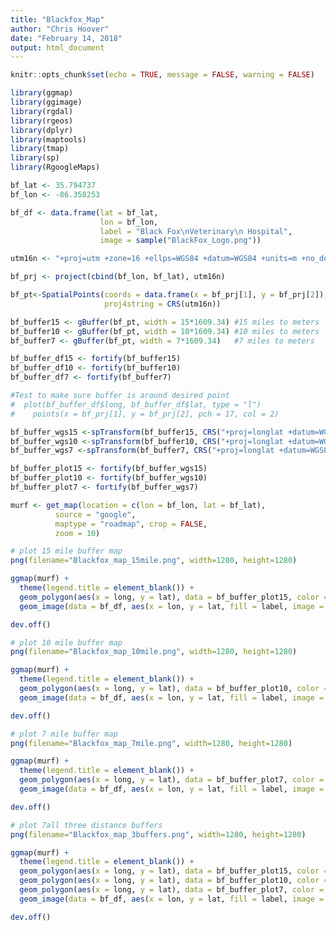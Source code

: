 ```yaml
---
title: "Blackfox_Map"
author: "Chris Hoover"
date: "February 14, 2018"
output: html_document
---
```


```r
knitr::opts_chunk$set(echo = TRUE, message = FALSE, warning = FALSE)
```

```r
library(ggmap)
library(ggimage)
library(rgdal)
library(rgeos)
library(dplyr)
library(maptools)
library(tmap)
library(sp)
library(RgoogleMaps)
```


```r
bf_lat <- 35.794737
bf_lon <- -86.358253

bf_df <- data.frame(lat = bf_lat, 
                    lon = bf_lon,
                    label = "Black Fox\nVeterinary\n Hospital",
                    image = sample("BlackFox_Logo.png"))

utm16n <- "+proj=utm +zone=16 +ellps=WGS84 +datum=WGS84 +units=m +no_defs"

bf_prj <- project(cbind(bf_lon, bf_lat), utm16n)

bf_pt<-SpatialPoints(coords = data.frame(x = bf_prj[1], y = bf_prj[2]),
                     proj4string = CRS(utm16n))

bf_buffer15 <- gBuffer(bf_pt, width = 15*1609.34) #15 miles to meters 
bf_buffer10 <- gBuffer(bf_pt, width = 10*1609.34) #10 miles to meters 
bf_buffer7 <- gBuffer(bf_pt, width = 7*1609.34)   #7 miles to meters 

bf_buffer_df15 <- fortify(bf_buffer15)
bf_buffer_df10 <- fortify(bf_buffer10)
bf_buffer_df7 <- fortify(bf_buffer7)

#Test to make sure buffer is around desired point
#  plot(bf_buffer_df$long, bf_buffer_df$lat, type = "l")
#    points(x = bf_prj[1], y = bf_prj[2], pch = 17, col = 2)

bf_buffer_wgs15 <-spTransform(bf_buffer15, CRS("+proj=longlat +datum=WGS84"))
bf_buffer_wgs10 <-spTransform(bf_buffer10, CRS("+proj=longlat +datum=WGS84"))
bf_buffer_wgs7 <-spTransform(bf_buffer7, CRS("+proj=longlat +datum=WGS84"))

bf_buffer_plot15 <- fortify(bf_buffer_wgs15)
bf_buffer_plot10 <- fortify(bf_buffer_wgs10)
bf_buffer_plot7 <- fortify(bf_buffer_wgs7)
```

```r
murf <- get_map(location = c(lon = bf_lon, lat = bf_lat),
          source = "google",
          maptype = "roadmap", crop = FALSE,
          zoom = 10)

# plot 15 mile buffer map
png(filename="Blackfox_map_15mile.png", width=1280, height=1280)

ggmap(murf) +
  theme(legend.title = element_blank()) +
  geom_polygon(aes(x = long, y = lat), data = bf_buffer_plot15, color = "goldenrod", fill = "yellow", alpha = 0.25) +
  geom_image(data = bf_df, aes(x = lon, y = lat, fill = label, image = image), size = 0.05)

dev.off()

# plot 10 mile buffer map
png(filename="Blackfox_map_10mile.png", width=1280, height=1280)

ggmap(murf) +
  theme(legend.title = element_blank()) +
  geom_polygon(aes(x = long, y = lat), data = bf_buffer_plot10, color = "darkred", fill = "red", alpha = 0.25) +
  geom_image(data = bf_df, aes(x = lon, y = lat, fill = label, image = image), size = 0.05)

dev.off()

# plot 7 mile buffer map
png(filename="Blackfox_map_7mile.png", width=1280, height=1280)

ggmap(murf) +
  theme(legend.title = element_blank()) +
  geom_polygon(aes(x = long, y = lat), data = bf_buffer_plot7, color = "darkblue", fill = "blue", alpha = 0.25) +
  geom_image(data = bf_df, aes(x = lon, y = lat, fill = label, image = image), size = 0.05)

dev.off()

# plot 7all three distance buffers 
png(filename="Blackfox_map_3buffers.png", width=1280, height=1280)

ggmap(murf) +
  theme(legend.title = element_blank()) +
  geom_polygon(aes(x = long, y = lat), data = bf_buffer_plot15, color = "goldenrod", fill = "yellow", alpha = 0.25) +
  geom_polygon(aes(x = long, y = lat), data = bf_buffer_plot10, color = "darkred", fill = "red", alpha = 0.25) +
  geom_polygon(aes(x = long, y = lat), data = bf_buffer_plot7, color = "darkblue", fill = "blue", alpha = 0.25) +
  geom_image(data = bf_df, aes(x = lon, y = lat, fill = label, image = image), size = 0.05)

dev.off()

```

